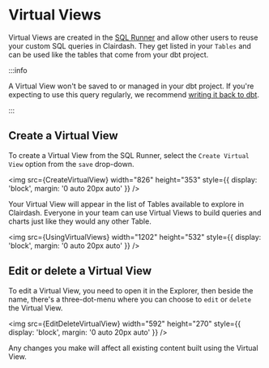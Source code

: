 
# Virtual Views

Virtual Views are created in the [SQL Runner](/references/sql-runner) and allow other users to reuse your custom SQL queries in Clairdash. They get listed in your `Tables` and can be used like the tables that come from your dbt project.

:::info

A Virtual View won't be saved to or managed in your dbt project. If you're expecting to use this query regularly, we recommend [writing it back to dbt](/references/dbt-write-back).

:::

## Create a Virtual View

To create a Virtual View from the SQL Runner, select the `Create Virtual View` option from the `save` drop-down.

<img
  src={CreateVirtualView}
  width="826"
  height="353"
  style={{ display: 'block', margin: '0 auto 20px auto' }}
/>

Your Virtual View will appear in the list of Tables available to explore in Clairdash. Everyone in your team can use Virtual Views to build queries and charts just like they would any other Table.

<img
  src={UsingVirtualViews}
  width="1202"
  height="532"
  style={{ display: 'block', margin: '0 auto 20px auto' }}
/>

## Edit or delete a Virtual View

To edit a Virtual View, you need to open it in the Explorer, then beside the name, there's a three-dot-menu where you can choose to `edit` or `delete` the Virtual View.

<img
  src={EditDeleteVirtualView}
  width="592"
  height="270"
  style={{ display: 'block', margin: '0 auto 20px auto' }}
/>

Any changes you make will affect all existing content built using the Virtual View.
